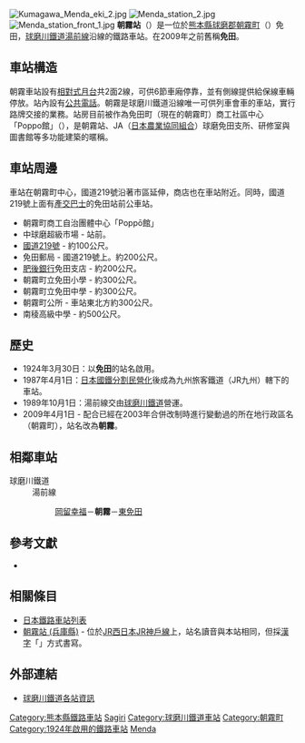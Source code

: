 {{noteTA
|T=zh-tw:朝霧車站 (熊本縣);zh-hk:朝霧站 (熊本縣);zh-cn:朝雾站 (熊本县);
|1=zh-tw:朝霧車站;zh-hk:朝霧站;zh-cn:朝雾站;
}}
{{日本車站資訊
|公司色 = skyblue
|文字色 = 
|站名 = 朝霧站
|圖片 = Asagiri-town commerce-and-industry center poppo-kan 1.jpg
|pxl = 
|圖片說明 = 包含車站本體與其他當地社區相關設施在內的複合建築「Poppo館」
|日文原名 = あさぎり
|平假名 = 
|羅馬拼音 = Asagiri
|副站名 = 
|前一站 = [[岡留幸福站|岡留幸福]]
|前一站距離 = 2.0
|後一站距離 = 2.4
|後一站 = [[東免田站|東免田]]
|電報略號 = 
|車站編號 = 
|停站路線數 = 
|所屬公司 = [[球磨川鐵道|球磨川鐵道]]
|所屬路線 = [[湯前線|湯前線]]
|距離 = 15.0
|起點站 = [[人吉站|人吉溫泉]]
|所在地 = [[熊本縣|熊本縣]][[球磨郡|球磨郡]][[朝霧町|朝霧町]]免田東大正町1476-2<BR>（舊・免田町大正町1476-2）
|車站構造 = 地面站
|月台配置 = 2面2線
|啟用年月日 = 1924年3月30日
|廢站年月日 = 
|乘客人數 = 
|上下車人次 = 
|統計年度 = 
|轉車 = 
|備註 = 
|全寬備註 = 
}}
[[File:Kumagawa_Menda_eki_2.jpg|right]]
[[File:Menda_station_2.jpg|thumb]]
[[File:Menda_station_front_1.jpg|thumb]]
'''朝霧站'''（{{jpn|j=あさぎり駅|hg=あさぎりえき|rm=Asagiri eki|f=y}}）是一位於[[熊本縣|熊本縣]][[球磨郡|球磨郡]][[朝霧町|朝霧町]]（{{lang|ja|あさぎり町}}）免田，[[球磨川鐵道|球磨川鐵道]][[湯前線|湯前線]]沿線的鐵路車站。在2009年之前舊稱'''免田'''。

== 車站構造 ==
朝霧車站設有[[側式月台|相對式月台]]共2面2線，可供6節車廂停靠，並有側線提供給保線車輛停放。站內設有[[公共電話|公共電話]]。朝霧是球磨川鐵道沿線唯一可供列車會車的車站，實行路牌交接的業務。站房目前被作為免田町（現在的朝霧町）商工社區中心「Poppo館」（{{lang|ja|ポッポー館}}），是朝霧站、JA（[[日本農業協同組合|日本農業協同組合]]）球磨免田支所、研修室與圖書館等多功能建築的暱稱。

== 車站周邊 ==
車站在朝霧町中心，國道219號沿著市區延伸，商店也在車站附近。同時，國道219號上面有[[九州產業交通|產交巴士]]的免田站前公車站。
*朝霧町商工自治團體中心「Poppō館」
*中球磨{{link-ja|A-COOP|エーコープ}}超級市場 - 站前。
*[[國道219號|國道219號]] - 約100公尺。
*免田郵局 - 國道219號上。約200公尺。
*[[肥後銀行|肥後銀行]]免田支店 - 約200公尺。
*朝霧町立免田小學 - 約300公尺。
*朝霧町立免田中學 - 約300公尺。
*朝霧町公所 - 車站東北方約300公尺。
*南稜高級中學 - 約500公尺。

== 歷史 == 
*1924年3月30日：以'''免田'''的站名啟用。
*1987年4月1日：[[日本國鐵分割民營化|日本國鐵分割民營化]]後成為九州旅客鐵道（JR九州）轄下的車站。
*1989年10月1日：湯前線交由[[球磨川鐵道|球磨川鐵道]]營運。
*2009年4月1日 - 配合已經在2003年合併改制時進行變動過的所在地行政區名（朝霧町），站名改為'''朝霧'''。

== 相鄰車站 ==
;球磨川鐵道
:湯前線
::[[岡留幸福站|岡留幸福]]－'''朝霧'''－[[東免田站|東免田]]

==參考文獻==
*{{cite book
  | author = 今尾惠介
  | title = {{lang|ja|日本鉄道旅行地図帳 12号・九州}}
  | publisher = 新潮社
  | series = {{lang|ja|日本鉄道旅行地図帳}}
  | year = 2008
  | isbn = 978-4-10-790030-2
}}

== 相關條目 ==
*[[日本鐵路車站列表|日本鐵路車站列表]]
*[[朝霧站_(兵庫縣)|朝霧站 (兵庫縣)]] - 位於[[JR西日本|JR西日本]][[JR神戶線|JR神戶線]]上，站名讀音與本站相同，但採[[漢字|漢字]]「{{lang|ja|朝霧駅}}」方式書寫。

== 外部連結 ==
* [https://www.kumagawa-rail.com/%E9%81%8B%E8%A1%8C%E6%83%85%E5%A0%B1-service-info/%E5%90%84%E9%A7%85%E6%A1%88%E5%86%85-sta-introduction/ 球磨川鐵道各站資訊] {{Wayback|url=https://www.kumagawa-rail.com/%E9%81%8B%E8%A1%8C%E6%83%85%E5%A0%B1-service-info/%E5%90%84%E9%A7%85%E6%A1%88%E5%86%85-sta-introduction/ |date=20200708085156 }}{{ja}}

{{湯前線}}

{{DEFAULTSORT:Asagiri}}
[[Category:熊本縣鐵路車站|Category:熊本縣鐵路車站]]
[[Category:日本鐵路車站_A|Sagiri]]
[[Category:球磨川鐵道車站|Category:球磨川鐵道車站]]
[[Category:朝霧町|Category:朝霧町]]
[[Category:1924年啟用的鐵路車站|Category:1924年啟用的鐵路車站]]
[[Category:九州旅客鐵道廢站|Menda]]